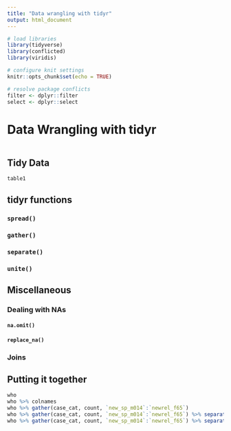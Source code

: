 ```yaml
---
title: "Data wrangling with tidyr"
output: html_document
---
```


```r
# load libraries
library(tidyverse)
library(conflicted)
library(viridis)

# configure knit settings
knitr::opts_chunk$set(echo = TRUE)

# resolve package conflicts
filter <- dplyr::filter
select <- dplyr::select
```

# Data Wrangling with tidyr

```r

```

## Tidy Data



```r
table1
```


## tidyr functions

### `spread()`

### `gather()`

### `separate()`

### `unite()`

## Miscellaneous

### Dealing with NAs

#### `na.omit()`

#### `replace_na()`

### Joins

## Putting it together

```r
who
who %>% colnames
who %>% gather(case_cat, count, `new_sp_m014`:`newrel_f65`)
who %>% gather(case_cat, count, `new_sp_m014`:`newrel_f65`) %>% separate(case_cat, into = c('temp1', 'temp2')) %>% group_by(temp1) %>% count()
who %>% gather(case_cat, count, `new_sp_m014`:`newrel_f65`) %>% separate(case_cat, into = c('temp1', 'temp2'), sep = 3) %>% group_by(temp1) %>% count()
```



